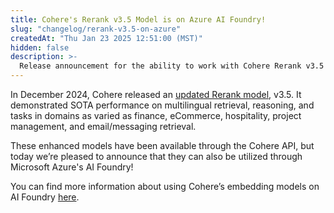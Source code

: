 ```yaml
---
title: Cohere's Rerank v3.5 Model is on Azure AI Foundry!
slug: "changelog/rerank-v3.5-on-azure"
createdAt: "Thu Jan 23 2025 12:51:00 (MST)"
hidden: false
description: >-
  Release announcement for the ability to work with Cohere Rerank v3.5 models in the Azure's AI Foundy.
---
```


In December 2024, Cohere released an [updated Rerank model](https://docs.cohere.com/changelog/rerank-v3.5), v3.5. It demonstrated SOTA performance on multilingual retrieval, reasoning, and tasks in domains as varied as finance, eCommerce, hospitality, project management, and email/messaging retrieval.

These enhanced models have been available through the Cohere API, but today we’re pleased to announce that they can also be utilized through Microsoft Azure's AI Foundry!

You can find more information about using Cohere’s embedding models on AI Foundry [here](https://docs.cohere.com/docs/cohere-on-microsoft-azure).